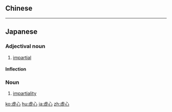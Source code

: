 {{also|虛心}}
==Chinese==
{{zh-see|虛心}}

----

==Japanese==
{{ja-kanjitab|きょ|しん|yomi=o}}

===Adjectival noun===
{{ja-adj|infl=na|きょしん|kyu=虛心}}

# [[impartial]]

====Inflection====
{{ja-na|きょしん}}

===Noun===
{{ja-noun|きょしん|kyu=虛心}}

# [[impartiality]]

[[ko:虚心]]
[[hu:虚心]]
[[ja:虚心]]
[[zh:虚心]]